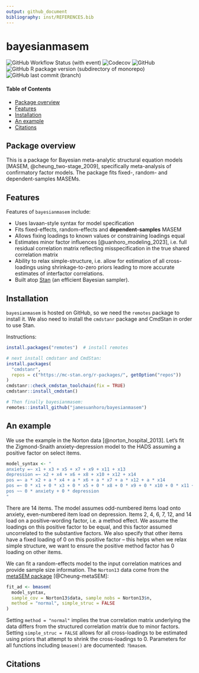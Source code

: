 ```yaml
---
output: github_document
bibliography: inst/REFERENCES.bib
---
```


# bayesianmasem

![GitHub Workflow Status (with event)](https://img.shields.io/github/actions/workflow/status/jamesuanhoro/bayesianmasem/check-standard.yaml?label=R-CMD-check)
![Codecov](https://img.shields.io/codecov/c/github/jamesuanhoro/bayesianmasem)
![GitHub](https://img.shields.io/github/license/jamesuanhoro/bayesianmasem)
![GitHub R package version (subdirectory of monorepo)](https://img.shields.io/github/r-package/v/jamesuanhoro/bayesianmasem)
![GitHub last commit (branch)](https://img.shields.io/github/last-commit/jamesuanhoro/bayesianmasem/main)

#### Table of Contents

- [Package overview](#package-overview)
- [Features](#features)
- [Installation](#installation)
- [An example](#an-example)
- [Citations](#citations)

## Package overview

This is a package for Bayesian meta-analytic structural equation models
[MASEM, @cheung_two-stage_2009],
specifically meta-analysis of confirmatory factor models.
The package fits fixed-, random- and dependent-samples MASEMs.

## Features

Features of `bayesianmasem` include:

- Uses lavaan-style syntax for model specification
- Fits fixed-effects, random-effects and **dependent-samples** MASEM
- Allows fixing loadings to known values or constraining loadings equal
- Estimates minor factor influences [@uanhoro_modeling_2023],
i.e. full residual correlation
matrix reflecting misspecification in the true shared correlation matrix
- Ability to relax simple-structure, i.e. allow for estimation of all
cross-loadings using shrinkage-to-zero priors leading to more accurate
estimates of interfactor correlations.
- Built atop [Stan](https://mc-stan.org/) (an efficient Bayesian sampler).

## Installation

`bayesianmasem` is hosted on GitHub, so we need the `remotes` package to
install it. We also need to install the `cmdstanr` package and CmdStan
in order to use Stan.

Instructions:

``` r
install.packages("remotes")  # install remotes

# next install cmdstanr and CmdStan:
install.packages(
  "cmdstanr",
  repos = c("https://mc-stan.org/r-packages/", getOption("repos"))
)
cmdstanr::check_cmdstan_toolchain(fix = TRUE)
cmdstanr::install_cmdstan()

# Then finally bayesianmasem:
remotes::install_github("jamesuanhoro/bayesianmasem")
```

## An example

We use the example in the Norton data [@norton_hospital_2013].
Let's fit the Zigmond-Snaith anxiety-depression model to the HADS assuming
a positive factor on select items.

```r
model_syntax <- "
anxiety =~ x1 + x3 + x5 + x7 + x9 + x11 + x13
depression =~ x2 + x4 + x6 + x8 + x10 + x12 + x14
pos =~ a * x2 + a * x4 + a * x6 + a * x7 + a * x12 + a * x14
pos =~ 0 * x1 + 0 * x3 + 0 * x5 + 0 * x8 + 0 * x9 + 0 * x10 + 0 * x11 + 0 * x13
pos ~~ 0 * anxiety + 0 * depression
"
```

There are 14 items. The model assumes odd-numbered items load onto anxiety,
even-numbered item load on depression. Items 2, 4, 6, 7, 12, and 14 load on
a positive-wording factor, i.e. a method effect. We assume the loadings on this
positive factor to be equal, and this factor assumed uncorrelated to the
substantive factors. We also specify that other items have a fixed loading of 0
on this positive factor -- this helps when we relax simple structure, we want
to ensure the positive method factor has 0 loading on other items.

We can fit a random-effects model to the input correlation matrices and
provide sample size information.
The `Norton13` data come from the
[metaSEM package](https://cran.r-project.org/package=metaSEM) [@Cheung-metaSEM]:

```r
fit_ad <- bmasem(
  model_syntax,
  sample_cov = Norton13$data, sample_nobs = Norton13$n,
  method = "normal", simple_struc = FALSE
)
```

Setting `method = "normal"` implies the true correlation matrix underlying
the data differs from the structured correlation matrix due to minor factors.
Setting `simple_struc = FALSE` allows for all cross-loadings to be estimated
using priors that attempt to shrink the cross-loadings to 0.
Parameters for all functions including `bmasem()` are documented:
`?bmasem`.

## Citations
